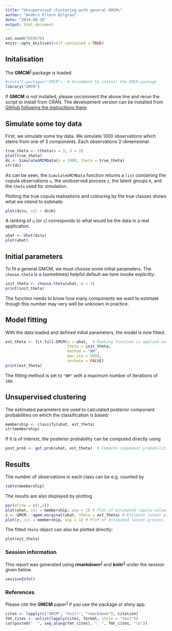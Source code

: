 ```yaml
---
title: "Unsupervised clustering woth general GMCMs"
author: "Anders Ellern Bilgrau"
date: "2019-08-28"
output: html_document
---
```


```r
set.seed(7869670)
knitr::opts_knit$set(self.contained = TRUE)
```


## Initalisation
The **GMCM**^[1][1]^ package is loaded.

```r
#install.packages("GMCM")  # Uncomment to install the GMCM package
library("GMCM")
```

If **GMCM** is *not* installed, please uncomment the above line and rerun the script to install from CRAN.
The development version can be installed from [GitHub following the instructions there](https://github.com/AEBilgrau/GMCM).

## Simulate some toy data
First, we simulate some toy data. We simulate 1000 observations which stems from one of 3 components. Each observations 2-dimensional.

```r
true_theta <- rtheta(m = 3, d = 2)
plot(true_theta)
ds <- SimulateGMCMData(n = 1000, theta = true_theta)
str(ds)
```

As can be seen, the `SimulateGMCMData` function returns a `list` containing the copula observations `u`, the unobserved process `z`, the latent groups `K`, and the `theta` used for simulation.

Plotting the true copula realisations and colouring by the true classes shows what we intend to estimate:

```r
plot(ds$u, col = ds$K)
```

A ranking of `u` (or `z`) corresponds to what would be the data in a real application.

```r
uhat <- Uhat(ds$u)
plot(uhat)
```


## Initial parameters
To fit a general GMCM, we must choose some initial parameters. The `choose.theta` is a (sometimes) helpful default we here invoke explicitly:

```r
init_theta <- choose.theta(uhat, m = 3)
print(init_theta)
```

The function needs to know how many components we want to estimate though this number may very well be unknown in practice.


## Model fitting
With the data loaded and defined initial parameters, the model is now fitted.

```r
est_theta <- fit.full.GMCM(u = uhat,  # Ranking function is applied automatically
                           theta = init_theta,
                           method = "NM",
                           max.ite = 5000,
                           verbose = FALSE)
print(est_theta)
```

The fitting method is set to `"NM"` with a maximum number of iterations of `100`.


## Unsupervised clustering
The estimated parameters are used to calculated posterior component probabilities on which the classification is based:

```r
membership <- classify(uhat, est_theta)
str(membership)
```

If it is of interest, the posterior probability can be computed directly using

```r
post_prob <- get.prob(uhat, est_theta)  # Compute component probabilities
```

## Results
The number of observations in each class can be e.g. counted by

```r
table(membership)
```

The results are also displayed by plotting

```r
par(mfrow = c(1,2))
plot(uhat, col = membership, asp = 1) # Plot of estimated copula values
z <- GMCM:::qgmm.marginal(uhat, theta = est_theta) # Estimate latent process
plot(z, col = membership, asp = 1) # Plot of estimated latent process
```

The fitted `theta` object can also be plotted directly:

```r
plot(est_theta)
```


### Session information
This report was generated using **rmarkdown**^[2][2]^ and **knitr**^[3][3]^ under the session
given below.

```r
sessionInfo()
```

### References
Please cite the **GMCM** paper^[1][1]^ if you use the package or shiny app.

```r
cites <- lapply(c("GMCM", "knitr", "rmarkdown"), citation)
fmt_cites <- unlist(lapply(cites, format, style = "text"))
cat(paste0("  ", seq_along(fmt_cites), ". ", fmt_cites, "\n"))
```

[1]: http://doi.org/10.18637/jss.v070.i02
[2]: https://bookdown.org/yihui/rmarkdown/parameterized-reports.html
[3]: https://yihui.name/knitr/demo/stitch/
